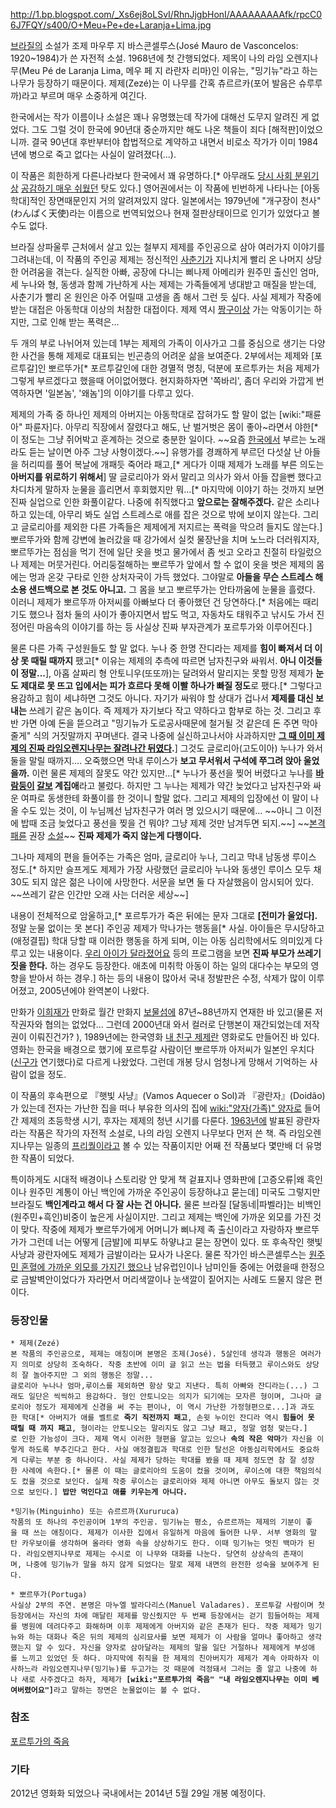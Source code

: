 http://1.bp.blogspot.com/_Xs6ej8oLSvI/RhnJjgbHonI/AAAAAAAAAfk/rpcC06J7FQY/s400/O+Meu+Pe+de+Laranja+Lima.jpg

[[브라질]]의 소설가 조제 마우루 지 바스콘셀루스(José Mauro de Vasconcelos: 1920~1984)가 쓴 자전적 소설. 1968년에 첫 간행되었다. 제목이 나의 라임 오렌지나무(Meu Pé de Laranja Lima, 메우 페 지 라란자 리마)인 이유는, "밍기뉴"라고 하는 나무가 등장하기 때문이다. 제제(Zezé)는 이 나무를 간혹 츄르르카(포어 발음은 슈루루까)라고 부르며 매우 소중하게 여긴다.

한국에서는 작가 이름이나 소설은 꽤나 유명했는데 작가에 대해선 도무지 알려진 게 없었다. 그도 그럴 것이 한국에 90년대 중순까지만 해도 나온 책들이 죄다 [해적판]이었으니까. 결국 90년대 후반부터야 합법적으로 계약하고 내면서 비로소 작가가 이미 1984년에 병으로 죽고 없다는 사실이 알려졌다(...).

이 작품은 희한하게 다른나라보다 한국에서 꽤 유명하다.[* 아무래도 [[달동네|당시 사회 분위기상]] [[보릿고개|공감하기 매우 쉬웠던]] 탓도 있다.] 영어권에서는 이 작품에 빈번하게 나타나는 [아동학대]적인 장면때문인지 거의 알려져있지 않다. 일본에서는 1979년에 "개구장이 천사"(わんぱく天使)라는 이름으로 번역되었으나 현재 절판상태이므로 인기가 있었다고 볼수도 없다. 

브라질 상파울루 근처에서 살고 있는 철부지 제제를 주인공으로 삼아 여러가지 이야기를 그려내는데, 이 작품의 주인공 제제는 정신적인 [[사춘기]]가 지나치게 빨리 온 나머지 상당한 어려움을 겪는다. 실직한 아빠, 공장에 다니는 삐나제 아메리카 원주민 출신인 엄마, 세 누나와 형, 동생과 함께 가난하게 사는 제제는 가족들에게 냉대받고 매질을 받는데, 사춘기가 빨리 온 원인은 아주 어릴때 고생을 좀 해서 그런 듯 싶다. 사실 제제가 작중에 받는 대접은 아동학대 이상의 처참한 대접이다. 제제 역시 [[짱구]]이상 가는 악동이기는 하지만, 그로 인해 받는 폭력은...

두 개의 부로 나뉘어져 있는데 1부는 제제의 가족이 이사가고 그를 중심으로 생기는 다양한 사건을 통해 제제로 대표되는 빈곤층의 어려운 삶을 보여준다. 2부에서는 제제와 [포르투갈]인 뽀르뚜가[* 포르투갈인에 대한 경멸적 명칭, 덕분에 포르투카는 처음 제제가 그렇게 부르겠다고 했을때 어이없어했다. 현지화하자면 '쪽바리', 좀더 우리와 가깝게 번역하자면 '일본놈', '왜놈']의 이야기를 다루고 있다.

제제의 가족 중 하나인 제제의 아버지는 아동학대로 잡혀가도 할 말이 없는 [wiki:"패륜아" 파륜자]다. 아무리 직장에서 잘렸다고 해도, 난 벌거벗은 몸이 좋아~라면서 야한[* 이 정도는 그냥 쥐어박고 훈계하는 것으로 충분한 일이다. ~~요즘 [[한국]]에서 부르는 노래라도 듣는 날이면 아주 그냥 사형이겠다.~~] 유행가를 경쾌하게 부르던 다섯살 난 아들을 허리띠를 풀어 복날에 개패듯 죽어라 패고,[* 게다가 이때 제제가 노래를 부른 의도는 '''아버지를 위로하기 위해서'''] 딸 글로리아가 와서 말리고 의사가 와서 아들 잡을뻔 했다고 차디차게 말하자 눈물을 흘리면서 후회했지만 뭐...[* 마지막에 이야기 하는 것까지 보면 진짜 실업으로 인한 화풀이같다. 나중에 취직했다고 '''앞으로는 잘해주겠다.''' 같은 소리나 하고 있는데, 아무리 봐도 실업 스트레스로 애를 잡은 것으로 밖에 보이지 않는다. 그리고 글로리아를 제외한 다른 가족들은 제제에게 저지르는 폭력을 막으려 들지도 않는다.] 뽀르뚜가와 함께 강변에 놀러갔을 때 강가에서 실컷 물장난을 치며 노느라 더러워지자, 뽀르뚜가는 점심을 먹기 전에 일단 옷을 벗고 물가에서 좀 씻고 오라고 친절히 타일렀으나 제제는 머뭇거린다. 어리둥절해하는 뽀르뚜가 앞에서 할 수 없이 옷을 벗은 제제의 몸에는 멍과 온갖 구타로 인한 상처자국이 가득 했었다. 그야말로 '''아들을 무슨 스트레스 해소용 샌드백으로 본 것도 아니고.''' 그 몸을 보고 뽀르뚜가는 안타까움에 눈물을 흘렸다. 이러니 제제가 뽀르뚜까 아저씨를 아빠보다 더 좋아했던 건 당연하다.[* 처음에는 때리기도 했으나 점차 둘의 사이가 좋아지면서 밥도 먹고, 자동차도 태워주고 낚시도 가서 진정어린 마음속의 이야기를 하는 등 사실상 진짜 부자관계가 포르투가와 이루어진다.]

물론 다른 가족 구성원들도 할 말 없다. 누나 중 한명 잔디라는 제제를 '''힘이 빠져서 더 이상 못 때릴 때까지''' 팼고[* 이유는 제제의 추측에 따르면 남자친구와 싸워서. '''아니 이것들이 정말...'''], 아홉 살짜리 형 안토니우(또또까)는 달려와서 말리지는 못할 망정 제제가 '''눈도 제대로 못 뜨고 입에서는 피가 흐르다 못해 이빨 하나가 빠질 정도'''로 팼다.[* 그렇다고 용감하고 힘이 세냐하면 그것도 아니다. 자기가 싸워야 할 상대가 겁나서 '''제제를 대신 보내는''' 쓰레기 같은 놈이다. 즉 제제가 자기보다 작고 약하다고 함부로 하는 것. 그리고 후반 가면 아예 돈을 뜯으려고 "밍기뉴가 도로공사때문에 철거될 것 같은데 돈 주면 막아줄게" 식의 거짓말까지 꾸며낸다. 결국 나중에 실신하고나서야 사과하지만 '''[[포르투가의 죽음|그 때 이미 제제의 진짜 라임오렌지나무는 잘려나간 뒤였다]].'''] 그것도 글로리아(고도이아) 누나가 와서 둘을 말릴 때까지.... 오죽했으면 막내 루이스가 '''보고 무서워서 구석에 쭈그려 앉아 울었을까.''' 이런 물론 제제의 잘못도 약간 있지만...[* 누나가 풍선을 찢어 버렸다고 누나를 '''[[바람둥이]] [[갈보]] 계집애'''라고 불렀다. 하지만 그 누나는 제제가 약간 늦었다고 남자친구와 싸운 여파로 동생한테 화풀이를 한 것이니 할말 없다. 그리고 제제의 입장에선 이 말이 나올 수도 있는 것이, 이 누님께선 남자친구가 여러 명 있으시기 때문에... ~~아니 그 이전에 밥때 조금 늦었다고 풍선을 찢을 건 뭐야? 그냥 제제 것만 남겨두면 되지.~~] ~~[[본격]] [[패륜]] 권장 [[소설]]~~ '''진짜 제제가 죽지 않는게 다행이다.'''

그나마 제제의 편을 들어주는 가족은 엄마, 글로리아 누나, 그리고 막내 남동생 루이스 정도.[* 하지만 슬프게도 제제가 가장 사랑했던 글로리아 누나와 동생인 루이스 모두 채 30도 되지 않은 젊은 나이에 사망한다. 서문을 보면 둘 다 자살했음이 암시되어 있다. ~~쓰레기 같은 인간만 오래 사는 더러운 세상~~]

내용이 전체적으로 암울하고,[* 포르투가가 죽은 뒤에는 문자 그대로 '''[전미가 울었다].''' 정말 눈물 없이는 못 본다] 주인공 제제가 막나가는 행동을[* 사실. 아이들은 무시당하고(애정결핍) 학대 당할 때 이러한 행동을 하게 되며, 이는 아동 심리학에서도 의미있게 다루고 있는 내용이다. [[우리 아이가 달라졌어요]] 등의 프로그램을 보면 '''진짜 부모가 쓰레기 짓을 한다.''' 하는 경우도 등장한다. 애초에 미취학 아동이 하는 일의 대다수는 부모의 영향을 받아서 하는 경우.] 하는 등의 내용이 많아서 국내 정발판은 수정, 삭제가 많이 이루어졌고, 2005년에야 완역본이 나왔다.

만화가 [[이희재]]가 만화로 월간 만화지 [[보물섬]]에 87년~88년까지 연재한 바 있고(물론 저작권자와 협의는 없었다... 그런데 2000년대 와서 컬러로 단행본이 재간되었는데 저작권이 이뤄진건가? ), 1989년에는 한국영화 [[내 친구 제제]]란 영화로도 만들어진 바 있다. 영화는 한국을 배경으로 했기에 포르투갈 사람이던 뽀르뚜까 아저씨가 일본인 우치다([[신구]]가 연기했다)로 다르게 나왔었다. 그런데 개봉 당시 엄청나게 망해서 기억하는 사람이 없을 정도.

이 작품의 후속편으로 『햇빛 사냥』(Vamos Aquecer o Sol)과 『광란자』(Doidão)가 있는데 전자는 가난한 집을 떠나 부유한 의사의 집에 [[wiki:"양자(가족)" 양자]]로 들어간 제제의 초등학생 시기, 후자는 제제의 청년 시기를 다룬다. [[1963년]]에 발표된 광란자라는 작품은 작가의 자전적 소설로, 나의 라임 오렌지 나무보다 먼저 쓴 책. 즉 라임오렌지나무는 일종의 [[프리퀄]]이라고 볼 수 있는 작품이지만 어째 전 작품보다 몇만배 더 유명한 작품이 되었다.

특이하게도 시대적 배경이나 스토리랑 안 맞게 책 겉표지나 영화판에 [고증오류|왜 흑인이나 원주민 계통이 아닌 백인에 가까운 주인공이 등장하냐고 묻는데] 미국도 그렇지만 브라질도 '''백인계라고 해서 다 잘 사는 건 아니다.''' 물론 브라질 [달동네|파벨라]는 비백인(원주민+흑인)비중이 높은게 사실이지만. 그리고 제제는 백인에 가까운 외모를 가진 것이 맞다. 작중에 제제가 뽀르뚜가에게 어머니가 삐나제 족 출신이라고 자랑하자 뽀르뚜가가 그런데 너는 어떻게 [금발]에 피부도 하얗냐고 묻는 장면이 있다. 또 후속작인 햇빛사냥과 광란자에도 제제가 금발이라는 묘사가 나온다. 물론 작가인 바스콘셀루스는 [http://www.prefeitura.sp.gov.br/cidade/upload/jose_mauro_1367951469.jpg 원주민 혼혈에 가까운 외모를 가지긴 했으나] 남유럽인이나 남미인들 중에는 어렸을때 한정으로 금발벽안이었다가 자라면서 머리색깔이나 눈색깔이 짙어지는 사례도 드물지 않은 편이다.

=== 등장인물 ===
 * 제제(Zezé)
 본 작품의 주인공으로, 제제는 애칭이며 본명은 조제(José). 5살인데 생각과 행동은 여러가지 의미로 상당히 조숙하다. 작중 초반에 이미 글 읽고 쓰는 법을 터득했고 루이스와도 상당히 잘 놀아주지만 그 외의 행동은 정말...
 글로리아 누나나 엄마,루이스를 제외하면 항상 맞고 지낸다. 특히 아빠와 잔디라는(...) 그래도 일단은 씩씩하고 용감하다. 형인 안토니오는 의지가 되기에는 모자른 형이며, 그나마 글로리아 정도가 제제에게 신경을 써 주는 편이나, 이 역시 가난한 가정형편으로...]과 과도한 학대[* 아버지가 애를 벨트로 '''죽기 직전까지 패고''', 손윗 누이인 잔디라 역시 '''힘들어 못 때릴 때 까지 패고''', 형이라는 안토니오는 말리지도 않고 그냥 패고, 정말 엄청 맞는다.]로 인한 가능성이 크다. 제제 역시 이러한 형편을 알고는 있으나 '''속의 작은 악마'''가 자신을 이렇게 하도록 부추긴다고 한다. 사실 애정결핍과 학대로 인한 탈선은 아동심리학에서도 중요하게 다루는 부분 중 하나이다. 사실 제제가 당하는 학대를 봤을 때 제제 정도면 참 잘 성장한 사례에 속한다.[* 물론 이 때는 글로리아의 도움이 컸을 것이며, 루이스에 대한 책임의식도 컸을 것으로 보인다. 실제 작중 루이스는 글로리아와 제제 아니면 아무도 돌보지 않는 것으로 보인다.] '''밥만 먹인다고 애를 키우는게 아니다.''' 

 *밍기뉴(Minguinho) 또는 슈르르까(Xururuca)
 작품의 또 하나의 주인공이며 1부의 주인공. 밍기뉴는 평소, 슈르르까는 제제의 기분이 좋을 때 쓰는 애칭이다. 제제가 이사한 집에서 유일하게 마음에 들어한 나무. 서부 영화의 말탄 카우보이를 생각하며 올라타 영화 속을 상상하기도 한다. 이때 밍기뉴는 멋진 백마가 된다. 라임오렌지나무로 제제는 수시로 이 나무와 대화를 나눈다. 당연히 상상속의 존재이며, 나중에 밍기뉴가 말을 하지 않게 되었다는 말로 제제 내면의 완전한 성숙을 보여주게 된다.

 * 뽀르뚜가(Portuga)
 사실상 2부의 주연. 본명은 마누엘 발라다리스(Manuel Valadares). 포르투갈 사람이며 첫등장에서는 자신의 차에 매달린 제제를 망신줬지만 두 번째 등장에서는 걷기 힘들어하는 제제를 병원에 데려다주고 화해하며 이후 제제에게 아버지와 같은 존재가 된다. 작중 제제가 밍기뉴와 하는 대화나 죽은 뒤의 제제의 심리묘사를 보면 제제가 이 사람을 얼마나 좋아하고 생각했는지 알 수 있다. 자신을 양자로 삼아달라는 제제의 말을 일단 거절하나 제제에게 부성애를 느끼고 있었던 듯 하다. 마지막에 취직을 한 제제의 친아버지가 제제가 계속 아파하자 이사하느라 라임오렌지나무(밍기뉴)를 두고가는 것 때문에 걱정돼서 그러는 줄 알고 나중에 하나 새로 사주겠다고 하자, 제제가 '''[wiki:"포르투가의 죽음" "내 라임오렌지나무는 이미 베여버렸어요"]'''라고 말하는 장면은 눈물없이는 볼 수 없다.

=== 참조 ===
[[포르투가의 죽음]]

=== 기타 ===

2012년 영화화 되었으나 국내에서는 2014년 5월 29일 개봉 예정이다. 

